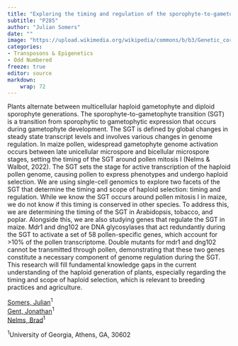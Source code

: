 ```yaml
---
title: "Exploring the timing and regulation of the sporophyte-to-gametophyte transition (SGT)"
subtitle: "P285"
author: "Julian Somers"
date: ""
image: "https://upload.wikimedia.org/wikipedia/commons/b/b3/Genetic_corn.jpg"
categories: 
- Transposons & Epigenetics
- Odd Numbered
freeze: true
editor: source
markdown: 
    wrap: 72
---
```


Plants alternate between multicellular haploid gametophyte and diploid sporophyte generations. The sporophyte-to-gametophyte transition (SGT) is a transition from sporophytic to gametophytic expression that occurs during gametophyte development. The SGT is defined by global changes in steady state transcript levels and involves various changes in genome regulation. In maize pollen, widespread gametophyte genome activation occurs between late unicellular microspore and bicellular microspore stages, setting the timing of the SGT around pollen mitosis I (Nelms & Walbot, 2022). The SGT sets the stage for active transcription of the haploid pollen genome, causing pollen to express phenotypes and undergo haploid selection. We are using single-cell genomics to explore two facets of the SGT that determine the timing and scope of haploid selection: timing and regulation. While we know the SGT occurs around pollen mitosis I in maize, we do not know if this timing is conserved in other species. To address this, we are determining the timing of the SGT in Arabidopsis, tobacco, and poplar. Alongside this, we are also studying genes that regulate the SGT in maize. Mdr1 and dng102 are DNA glycosylases that act redundantly during the SGT to activate a set of 58 pollen-specific genes, which account for >10% of the pollen transcriptome. Double mutants for mdr1 and dng102 cannot be transmitted through pollen, demonstrating that these two genes constitute a necessary component of genome regulation during the SGT. This research will fill fundamental knowledge gaps in the current understanding of the haploid generation of plants, especially regarding the timing and scope of haploid selection, which is relevant to breeding practices and agriculture.

<a href='mailto:jms53460@uga.edu'>Somers, Julian</a><sup>1</sup><br><a href='mailto:gent@uga.edu'>Gent, Jonathan</a><sup>1</sup><br><a href='mailto:nelms@uga.edu'>Nelms, Brad</a><sup>1</sup><br>

<sup>1</sup>University of Georgia, Athens, GA, 30602<br>